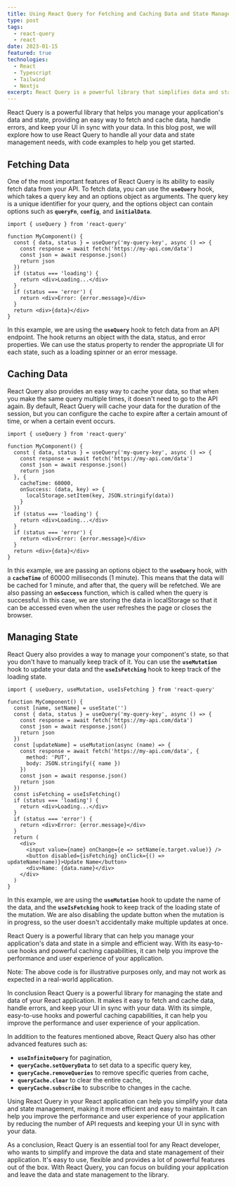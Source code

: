 ---
title: Using React Query for Fetching and Caching Data and State Management
type: post
tags:
  - react-query
  - react
date: 2023-01-15
featured: true
technologies:
  - React
  - Typescript
  - Tailwind
  - Nextjs
excerpt: React Query is a powerful library that simplifies data and state management in React applications. It provides easy-to-use hooks for fetching and caching data, handling errors, and keeping the UI in sync with the data.
---

React Query is a powerful library that helps you manage your application's data and state, providing an easy way to fetch and cache data, handle errors, and keep your UI in sync with your data. In this blog post, we will explore how to use React Query to handle all your data and state management needs, with code examples to help you get started.

## **Fetching Data**

One of the most important features of React Query is its ability to easily fetch data from your API. To fetch data, you can use the **`useQuery`** hook, which takes a query key and an options object as arguments. The query key is a unique identifier for your query, and the options object can contain options such as **`queryFn`**, **`config`**, and **`initialData`**.

```
import { useQuery } from 'react-query'

function MyComponent() {
  const { data, status } = useQuery('my-query-key', async () => {
    const response = await fetch('https://my-api.com/data')
    const json = await response.json()
    return json
  })
  if (status === 'loading') {
    return <div>Loading...</div>
  }
  if (status === 'error') {
    return <div>Error: {error.message}</div>
  }
  return <div>{data}</div>
}

```

In this example, we are using the **`useQuery`** hook to fetch data from an API endpoint. The hook returns an object with the data, status, and error properties. We can use the status property to render the appropriate UI for each state, such as a loading spinner or an error message.

## **Caching Data**

React Query also provides an easy way to cache your data, so that when you make the same query multiple times, it doesn't need to go to the API again. By default, React Query will cache your data for the duration of the session, but you can configure the cache to expire after a certain amount of time, or when a certain event occurs.

```
import { useQuery } from 'react-query'

function MyComponent() {
  const { data, status } = useQuery('my-query-key', async () => {
    const response = await fetch('https://my-api.com/data')
    const json = await response.json()
    return json
  }, {
    cacheTime: 60000,
    onSuccess: (data, key) => {
      localStorage.setItem(key, JSON.stringify(data))
    }
  })
  if (status === 'loading') {
    return <div>Loading...</div>
  }
  if (status === 'error') {
    return <div>Error: {error.message}</div>
  }
  return <div>{data}</div>
}

```

In this example, we are passing an options object to the **`useQuery`** hook, with a **`cacheTime`** of 60000 milliseconds (1 minute). This means that the data will be cached for 1 minute, and after that, the query will be refetched. We are also passing an **`onSuccess`** function, which is called when the query is successful. In this case, we are storing the data in localStorage so that it can be accessed even when the user refreshes the page or closes the browser.

## **Managing State**

React Query also provides a way to manage your component's state, so that you don't have to manually keep track of it. You can use the **`useMutation`** hook to update your data and the **`useIsFetching`** hook to keep track of the loading state.

```
import { useQuery, useMutation, useIsFetching } from 'react-query'

function MyComponent() {
  const [name, setName] = useState('')
  const { data, status } = useQuery('my-query-key', async () => {
    const response = await fetch('https://my-api.com/data')
    const json = await response.json()
    return json
  })
  const [updateName] = useMutation(async (name) => {
    const response = await fetch('https://my-api.com/data', {
      method: 'PUT',
      body: JSON.stringify({ name })
    })
    const json = await response.json()
    return json
  })
  const isFetching = useIsFetching()
  if (status === 'loading') {
    return <div>Loading...</div>
  }
  if (status === 'error') {
    return <div>Error: {error.message}</div>
  }
  return (
    <div>
      <input value={name} onChange={e => setName(e.target.value)} />
      <button disabled={isFetching} onClick={() => updateName(name)}>Update Name</button>
      <div>Name: {data.name}</div>
    </div>
  )
}

```

In this example, we are using the **`useMutation`** hook to update the name of the data, and the **`useIsFetching`** hook to keep track of the loading state of the mutation. We are also disabling the update button when the mutation is in progress, so the user doesn't accidentally make multiple updates at once.

React Query is a powerful library that can help you manage your application's data and state in a simple and efficient way. With its easy-to-use hooks and powerful caching capabilities, it can help you improve the performance and user experience of your application.

Note: The above code is for illustrative purposes only, and may not work as expected in a real-world application.

In conclusion React Query is a powerful library for managing the state and data of your React application. It makes it easy to fetch and cache data, handle errors, and keep your UI in sync with your data. With its simple, easy-to-use hooks and powerful caching capabilities, it can help you improve the performance and user experience of your application.

In addition to the features mentioned above, React Query also has other advanced features such as:

- **`useInfiniteQuery`** for pagination,
- **`queryCache.setQueryData`** to set data to a specific query key,
- **`queryCache.removeQueries`** to remove specific queries from cache,
- **`queryCache.clear`** to clear the entire cache,
- **`queryCache.subscribe`** to subscribe to changes in the cache.

Using React Query in your React application can help you simplify your data and state management, making it more efficient and easy to maintain. It can help you improve the performance and user experience of your application by reducing the number of API requests and keeping your UI in sync with your data.

As a conclusion, React Query is an essential tool for any React developer, who wants to simplify and improve the data and state management of their application. It's easy to use, flexible and provides a lot of powerful features out of the box. With React Query, you can focus on building your application and leave the data and state management to the library.

